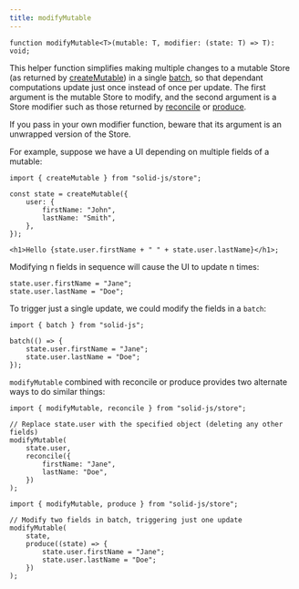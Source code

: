 ```yaml
---
title: modifyMutable
---
```


```tsx
function modifyMutable<T>(mutable: T, modifier: (state: T) => T): void;
```

This helper function simplifies making multiple changes to a mutable Store (as returned by [createMutable](#createMutable)) in a single [batch](/reference/reactive-utilities/batch), so that dependant computations update just once instead of once per update.
The first argument is the mutable Store to modify, and the second argument is a Store modifier such as those returned by [reconcile]('#reconcile') or [produce](#produce).

<Callout type="caution">
	If you pass in your own modifier function, beware that its argument is an
	unwrapped version of the Store.
</Callout>

For example, suppose we have a UI depending on multiple fields of a mutable:

```tsx
import { createMutable } from "solid-js/store";

const state = createMutable({
	user: {
		firstName: "John",
		lastName: "Smith",
	},
});

<h1>Hello {state.user.firstName + " " + state.user.lastName}</h1>;
```

Modifying n fields in sequence will cause the UI to update n times:

```tsx
state.user.firstName = "Jane";
state.user.lastName = "Doe";
```

To trigger just a single update, we could modify the fields in a `batch`:

```tsx
import { batch } from "solid-js";

batch(() => {
	state.user.firstName = "Jane";
	state.user.lastName = "Doe";
});
```

`modifyMutable` combined with reconcile or produce provides two alternate ways to do similar things:

```tsx
import { modifyMutable, reconcile } from "solid-js/store";

// Replace state.user with the specified object (deleting any other fields)
modifyMutable(
	state.user,
	reconcile({
		firstName: "Jane",
		lastName: "Doe",
	})
);
```

```tsx
import { modifyMutable, produce } from "solid-js/store";

// Modify two fields in batch, triggering just one update
modifyMutable(
	state,
	produce((state) => {
		state.user.firstName = "Jane";
		state.user.lastName = "Doe";
	})
);
```
